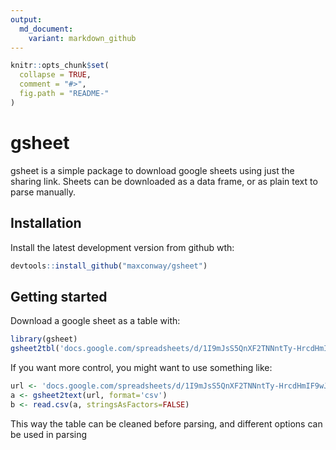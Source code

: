 ```yaml
---
output:
  md_document:
    variant: markdown_github
---
```


<!-- README.md is generated from README.Rmd. Please edit that file -->

```r
knitr::opts_chunk$set(
  collapse = TRUE,
  comment = "#>",
  fig.path = "README-"
)
```

# gsheet

gsheet is a simple package to download google sheets using just the sharing link. Sheets can be downloaded as a data frame, or as plain text to parse manually.

## Installation
Install the latest development version from github wth:
```r
devtools::install_github("maxconway/gsheet")
```

## Getting started
Download a google sheet as a table with:
```r
library(gsheet)
gsheet2tbl('docs.google.com/spreadsheets/d/1I9mJsS5QnXF2TNNntTy-HrcdHmIF9wJ8ONYvEJTXSNo')
```

If you want more control, you might want to use something like:
```r
url <- 'docs.google.com/spreadsheets/d/1I9mJsS5QnXF2TNNntTy-HrcdHmIF9wJ8ONYvEJTXSNo'
a <- gsheet2text(url, format='csv')
b <- read.csv(a, stringsAsFactors=FALSE)
```
This way the table can be cleaned before parsing, and different options can be used in parsing


